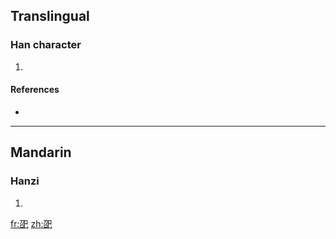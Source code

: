 ==Translingual==

===Han character===
{{Han char|rn=49|rad=己|as=05|sn=8|four=|canj=尸口口山 (SRRU)}}

# {{defn|Han|sort=己05}}

====References====
* {{Han ref|kx=0327.050|dkj=08752|dj=0631.110|hdz=20986.050|uh=5DF6|ud=24054}}

----

==Mandarin==

===Hanzi===
{{cmn-hanzi|pin=[[zhāo]] ([[zhao1]])|wg=chao<sup>1</sup>}}

# {{defn|Mandarin}}

[[fr:巶]]
[[zh:巶]]
